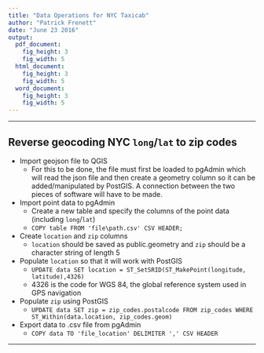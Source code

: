 ```yaml
---
title: "Data Operations for NYC Taxicab"
author: "Patrick Frenett"
date: "June 23 2016"
output: 
  pdf_document:
    fig_height: 3
    fig_width: 5
  html_document:
    fig_height: 3
    fig_width: 5
  word_document:
    fig_height: 3
    fig_width: 5
---
```


****

## Reverse geocoding NYC `long`/`lat` to zip codes

* Import geojson file to QGIS
    + For this to be done, the file must first be loaded to pgAdmin which will read the json file and then create a geometry column so it can be added/manipulated by PostGIS. A connection between the two pieces of software will have to be made.

* Import point data to pgAdmin
    + Create a new table and specify the columns of the point data (including `long`/`lat`)
    + `
COPY table FROM 'file\path.csv' CSV HEADER;`
    
* Create `location` and `zip` columns
    + `location` should be saved as public.geometry and `zip` should be a character string of length 5
    
* Populate `location` so that it will work with PostGIS
    + `UPDATE data SET location = ST_SetSRID(ST_MakePoint(longitude, latitude),4326)`
    + 4326 is the code for WGS 84, the global reference system used in GPS navigation
    
* Populate `zip` using PostGIS
    + `UPDATE data SET zip = zip_codes.postalcode FROM zip_codes WHERE ST_Within(data.location, zip_codes.geom)`
    
* Export data to .csv file from pgAdmin
    + `COPY data TO 'file_location' DELIMITER ',' CSV HEADER`
    
****


